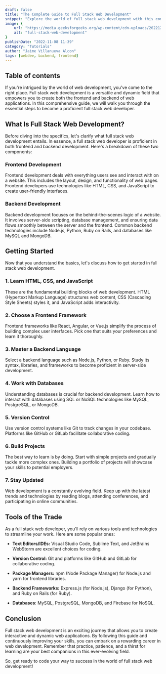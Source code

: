 ```yaml
---
draft: false
title: "The Complete Guide to Full Stack Web Development"
snippet: "Explore the world of full stack web development with this comprehensive guide by Rohit Kushwaha. Learn HTML, CSS, JavaScript, and delve into frontend and backend technologies. Discover essential tools, frameworks, and stay updated in this ever-evolving field. Start your journey to becoming a proficient web developer today."
image: {
    url: "https://media.geeksforgeeks.org/wp-content/cdn-uploads/20221222184908/web-development1.png",
    alt: "full-stack-web-development"
}
publishDate: "2022-11-08 11:39"
category: "Tutorials"
author: "Jaime Villanueva Alcon"
tags: [webdev, backend, frontend]
---
```


## Table of contents

If you're intrigued by the world of web development, you've come to the right place. Full stack web development is a versatile and dynamic field that empowers you to create both the frontend and backend of web applications. In this comprehensive guide, we will walk you through the essential steps to become a proficient full stack web developer.

## What Is Full Stack Web Development?

Before diving into the specifics, let's clarify what full stack web development entails. In essence, a full stack web developer is proficient in both frontend and backend development. Here's a breakdown of these two components:

### Frontend Development

Frontend development deals with everything users see and interact with on a website. This includes the layout, design, and functionality of web pages. Frontend developers use technologies like HTML, CSS, and JavaScript to create user-friendly interfaces.

### Backend Development

Backend development focuses on the behind-the-scenes logic of a website. It involves server-side scripting, database management, and ensuring data flows smoothly between the server and the frontend. Common backend technologies include Node.js, Python, Ruby on Rails, and databases like MySQL and MongoDB.

## Getting Started

Now that you understand the basics, let's discuss how to get started in full stack web development.

### 1. Learn HTML, CSS, and JavaScript

These are the fundamental building blocks of web development. HTML (Hypertext Markup Language) structures web content, CSS (Cascading Style Sheets) styles it, and JavaScript adds interactivity.

### 2. Choose a Frontend Framework

Frontend frameworks like React, Angular, or Vue.js simplify the process of building complex user interfaces. Pick one that suits your preferences and learn it thoroughly.

### 3. Master a Backend Language

Select a backend language such as Node.js, Python, or Ruby. Study its syntax, libraries, and frameworks to become proficient in server-side development.

### 4. Work with Databases

Understanding databases is crucial for backend development. Learn how to interact with databases using SQL or NoSQL technologies like MySQL, PostgreSQL, or MongoDB.

### 5. Version Control

Use version control systems like Git to track changes in your codebase. Platforms like GitHub or GitLab facilitate collaborative coding.

### 6. Build Projects

The best way to learn is by doing. Start with simple projects and gradually tackle more complex ones. Building a portfolio of projects will showcase your skills to potential employers.

### 7. Stay Updated

Web development is a constantly evolving field. Keep up with the latest trends and technologies by reading blogs, attending conferences, and participating in online communities.

## Tools of the Trade

As a full stack web developer, you'll rely on various tools and technologies to streamline your work. Here are some popular ones:

- **Text Editors/IDEs:** Visual Studio Code, Sublime Text, and JetBrains WebStorm are excellent choices for coding.

- **Version Control:** Git and platforms like GitHub and GitLab for collaborative coding.

- **Package Managers:** npm (Node Package Manager) for Node.js and yarn for frontend libraries.

- **Backend Frameworks:** Express.js (for Node.js), Django (for Python), and Ruby on Rails (for Ruby).

- **Databases:** MySQL, PostgreSQL, MongoDB, and Firebase for NoSQL.

## Conclusion

Full stack web development is an exciting journey that allows you to create interactive and dynamic web applications. By following this guide and continuously improving your skills, you can embark on a rewarding career in web development. Remember that practice, patience, and a thirst for learning are your best companions in this ever-evolving field.

So, get ready to code your way to success in the world of full stack web development!
